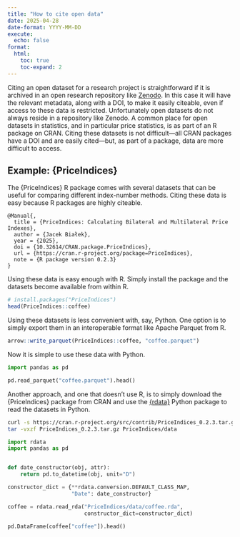 ```yaml
---
title: "How to cite open data"
date: 2025-04-28
date-format: YYYY-MM-DD
execute: 
  echo: false
format:
  html:
    toc: true
    toc-expand: 2
---
```


Citing an open dataset for a research project is straightforward if it is
archived in an open research repository like [Zenodo](https://zenodo.org/). In
this case it will have the relevant metadata, along with a DOI, to make it
easily citeable, even if access to these data is restricted. Unfortunately open
datasets do not always reside in a repository like Zenodo.
A common place for open datasets in statistics, and in particular price
statistics, is as part of an R package on CRAN. Citing these datasets is not
difficult---all CRAN packages have a DOI and are easily cited---but, as part of
a package, data are more difficult to access.

## Example: {PriceIndices}

The {PriceIndices} R package comes with several datasets that can be useful for
comparing different index-number methods. Citing these data is easy because R
packages are highly citeable.

```
@Manual{,
  title = {PriceIndices: Calculating Bilateral and Multilateral Price Indexes},
  author = {Jacek Białek},
  year = {2025},
  doi = {10.32614/CRAN.package.PriceIndices},
  url = {https://cran.r-project.org/package=PriceIndices},
  note = {R package version 0.2.3}
}
```

Using these data is easy enough with R. Simply install the package and the
datasets become available from within R.

```r
# install.packages("PriceIndices")
head(PriceIndices::coffee)
```

Using these datasets is less convenient with, say, Python. One option is to simply
export them in an interoperable format like Apache Parquet from R.

```r
arrow::write_parquet(PriceIndices::coffee, "coffee.parquet")
```

Now it is simple to use these data with Python.

```python
import pandas as pd

pd.read_parquet("coffee.parquet").head()
```

Another approach, and one that doesn't use R, is to simply download the {PriceIndices}
package from CRAN and use the [{rdata}](https://doi.org/10.21105/joss.07540) Python
package to read the datasets in Python.

```bash
curl -s https://cran.r-project.org/src/contrib/PriceIndices_0.2.3.tar.gz -o PriceIndices_0.2.3.tar.gz
tar -vxzf PriceIndices_0.2.3.tar.gz PriceIndices/data
```

```python
import rdata
import pandas as pd


def date_constructor(obj, attr):
    return pd.to_datetime(obj, unit="D")

constructor_dict = {**rdata.conversion.DEFAULT_CLASS_MAP,
                    "Date": date_constructor}

coffee = rdata.read_rda("PriceIndices/data/coffee.rda",
                        constructor_dict=constructor_dict)

pd.DataFrame(coffee["coffee"]).head()
```